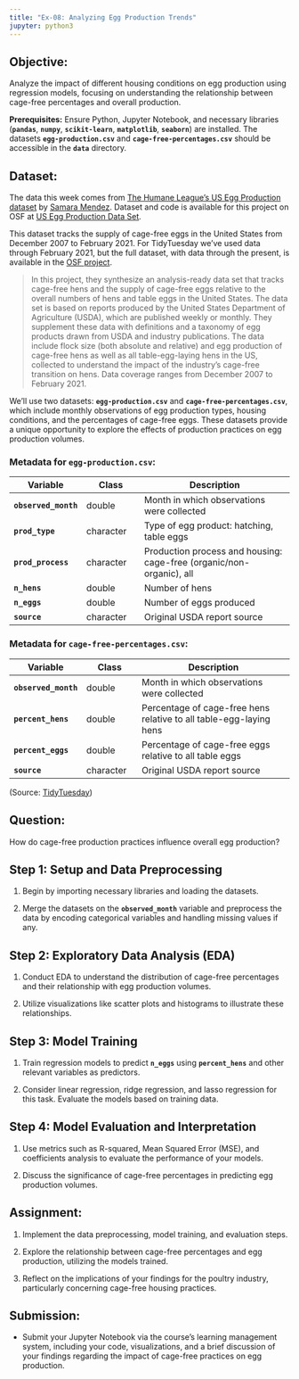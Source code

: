 ```yaml
---
title: "Ex-08: Analyzing Egg Production Trends"
jupyter: python3
---
```


## Objective:

Analyze the impact of different housing conditions on egg production using regression models, focusing on understanding the relationship between cage-free percentages and overall production.

**Prerequisites:** Ensure Python, Jupyter Notebook, and necessary libraries (**`pandas`**, **`numpy`**, **`scikit-learn`**, **`matplotlib`**, **`seaborn`**) are installed. The datasets **`egg-production.csv`** and **`cage-free-percentages.csv`** should be accessible in the **`data`** directory.

## Dataset:

The data this week comes from [The Humane League's US Egg Production dataset](https://thehumaneleague.org/article/E008R01-us-egg-production-data) by [Samara Mendez](https://samaramendez.github.io/). Dataset and code is available for this project on OSF at [US Egg Production Data Set](https://osf.io/z2gxn/).

This dataset tracks the supply of cage-free eggs in the United States from December 2007 to February 2021. For TidyTuesday we've used data through February 2021, but the full dataset, with data through the present, is available in the [OSF project](https://osf.io/z2gxn/).

> In this project, they synthesize an analysis-ready data set that tracks cage-free hens and the supply of cage-free eggs relative to the overall numbers of hens and table eggs in the United States. The data set is based on reports produced by the United States Department of Agriculture (USDA), which are published weekly or monthly. They supplement these data with definitions and a taxonomy of egg products drawn from USDA and industry publications. The data include flock size (both absolute and relative) and egg production of cage-free hens as well as all table-egg-laying hens in the US, collected to understand the impact of the industry's cage-free transition on hens. Data coverage ranges from December 2007 to February 2021.

We'll use two datasets: **`egg-production.csv`** and **`cage-free-percentages.csv`**, which include monthly observations of egg production types, housing conditions, and the percentages of cage-free eggs. These datasets provide a unique opportunity to explore the effects of production practices on egg production volumes.

### Metadata for **`egg-production.csv`:**

| Variable             | Class     | Description                                                          |
|---------------|---------------|-----------------------------------------|
| **`observed_month`** | double    | Month in which observations were collected                           |
| **`prod_type`**      | character | Type of egg product: hatching, table eggs                            |
| **`prod_process`**   | character | Production process and housing: cage-free (organic/non-organic), all |
| **`n_hens`**         | double    | Number of hens                                                       |
| **`n_eggs`**         | double    | Number of eggs produced                                              |
| **`source`**         | character | Original USDA report source                                          |

### **Metadata for `cage-free-percentages.csv`:**

| **Variable**         | **Class** | **Description**                                                    |
|---------------|---------------|-------------------------------------------|
| **`observed_month`** | double    | Month in which observations were collected                         |
| **`percent_hens`**   | double    | Percentage of cage-free hens relative to all table-egg-laying hens |
| **`percent_eggs`**   | double    | Percentage of cage-free eggs relative to all table eggs            |
| **`source`**         | character | Original USDA report source                                        |

(Source: [TidyTuesday](https://github.com/rfordatascience/tidytuesday/blob/master/data/2023/2023-08-15/readme.md))

## **Question:**

How do cage-free production practices influence overall egg production?

## **Step 1: Setup and Data Preprocessing**

1.  Begin by importing necessary libraries and loading the datasets.

2.  Merge the datasets on the **`observed_month`** variable and preprocess the data by encoding categorical variables and handling missing values if any.

## **Step 2: Exploratory Data Analysis (EDA)**

1.  Conduct EDA to understand the distribution of cage-free percentages and their relationship with egg production volumes.

2.  Utilize visualizations like scatter plots and histograms to illustrate these relationships.

## **Step 3: Model Training**

1.  Train regression models to predict **`n_eggs`** using **`percent_hens`** and other relevant variables as predictors.

2.  Consider linear regression, ridge regression, and lasso regression for this task. Evaluate the models based on training data.

## **Step 4: Model Evaluation and Interpretation**

1.  Use metrics such as R-squared, Mean Squared Error (MSE), and coefficients analysis to evaluate the performance of your models.

2.  Discuss the significance of cage-free percentages in predicting egg production volumes.

## **Assignment:**

1.  Implement the data preprocessing, model training, and evaluation steps.

2.  Explore the relationship between cage-free percentages and egg production, utilizing the models trained.

3.  Reflect on the implications of your findings for the poultry industry, particularly concerning cage-free housing practices.

## **Submission:**

-   Submit your Jupyter Notebook via the course's learning management system, including your code, visualizations, and a brief discussion of your findings regarding the impact of cage-free practices on egg production.

